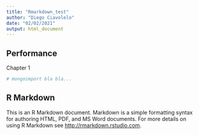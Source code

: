 ```yaml
---
title: "Rmarkdown_test"
author: "Diego Ciavolelo"
date: "02/02/2021"
output: html_document
---
```

## Performance
Chapter 1


```r
# mongoimport bla bla...
```

## R Markdown

This is an R Markdown document. Markdown is a simple formatting syntax for authoring HTML, PDF, and MS Word documents. For more details on using R Markdown see <http://rmarkdown.rstudio.com>.
